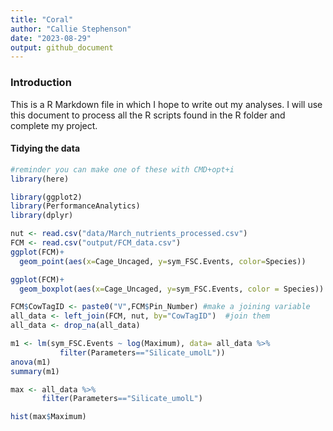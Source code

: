 ```yaml
---
title: "Coral"
author: "Callie Stephenson"
date: "2023-08-29"
output: github_document
---
```

### Introduction

This is a R Markdown file in which I hope to write out my analyses. I will use this document to process all the R scripts found in the R folder and complete my project. 

#### Tidying the data
```r
#reminder you can make one of these with CMD+opt+i
library(here)
```

```r
library(ggplot2)
library(PerformanceAnalytics)
library(dplyr)
```

```r
nut <- read.csv("data/March_nutrients_processed.csv")
FCM <- read.csv("output/FCM_data.csv")
ggplot(FCM)+
  geom_point(aes(x=Cage_Uncaged, y=sym_FSC.Events, color=Species))

ggplot(FCM)+
  geom_boxplot(aes(x=Cage_Uncaged, y=sym_FSC.Events, color = Species))
```

```r
FCM$CowTagID <- paste0("V",FCM$Pin_Number) #make a joining variable
all_data <- left_join(FCM, nut, by="CowTagID")  #join them
all_data <- drop_na(all_data)

m1 <- lm(sym_FSC.Events ~ log(Maximum), data= all_data %>%
           filter(Parameters=="Silicate_umolL"))
anova(m1)
summary(m1)

max <- all_data %>% 
       filter(Parameters=="Silicate_umolL")

hist(max$Maximum)
```

